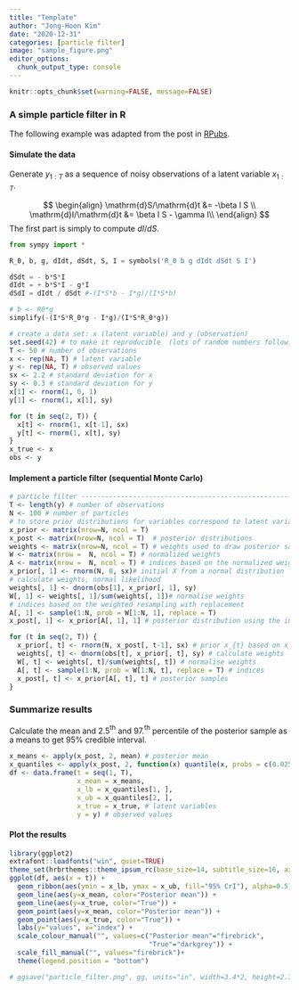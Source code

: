 ```yaml
---
title: "Template"
author: "Jong-Hoon Kim"
date: "2020-12-31"
categories: [particle filter]
image: "sample_figure.png"
editor_options: 
  chunk_output_type: console
---
```


```r
knitr::opts_chunk$set(warning=FALSE, message=FALSE) 
```

### A simple particle filter in R

The following example was adapted from the post in [RPubs](https://rpubs.com/awellis/180442).

#### Simulate the data

Generate $y_{1:T}$ as a sequence of noisy observations of a latent variable $x_{1:T}$.

$$
\begin{align}
\mathrm{d}S/\mathrm{d}t &= -\beta I S \\
\mathrm{d}I/\mathrm{d}t &= \beta I S - \gamma I\\
\end{align}
$$ The first part is simply to compute $dI/dS$.

```python
from sympy import *

R_0, b, g, dIdt, dSdt, S, I = symbols('R_0 b g dIdt dSdt S I')

dSdt = - b*S*I
dIdt = + b*S*I - g*I
dSdI = dIdt / dSdt #-(I*S*b - I*g)/(I*S*b)

# b <- R0*g
simplify(-(I*S*R_0*g - I*g)/(I*S*R_0*g)) 
```

```r
# create a data set: x (latent variable) and y (observation)
set.seed(42) # to make it reproducible  (lots of random numbers follow)
T <- 50 # number of observations
x <- rep(NA, T) # latent variable
y <- rep(NA, T) # observed values
sx <- 2.2 # standard deviation for x
sy <- 0.3 # standard deviation for y
x[1] <- rnorm(1, 0, 1)
y[1] <- rnorm(1, x[1], sy)

for (t in seq(2, T)) {
  x[t] <- rnorm(1, x[t-1], sx)
  y[t] <- rnorm(1, x[t], sy)
}
x_true <- x
obs <- y
```

#### Implement a particle filter (sequential Monte Carlo)

```r
# particle filter -----------------------------------------------------------
T <- length(y) # number of observations
N <- 100 # number of particles
# to store prior distributions for variables correspond to latent variable x
x_prior <- matrix(nrow=N, ncol = T) 
x_post <- matrix(nrow=N, ncol = T)  # posterior distributions
weights <- matrix(nrow=N, ncol = T) # weights used to draw posterior sample
W <- matrix(nrow =  N, ncol = T) # normalized weights
A <- matrix(nrow =  N, ncol = T) # indices based on the normalized weights
x_prior[, 1] <- rnorm(N, 0, sx)# initial X from a normal distribution
# calculate weights, normal likelihood
weights[, 1] <- dnorm(obs[1], x_prior[, 1], sy)
W[, 1] <- weights[, 1]/sum(weights[, 1])# normalise weights
# indices based on the weighted resampling with replacement 
A[, 1] <- sample(1:N, prob = W[1:N, 1], replace = T) 
x_post[, 1] <- x_prior[A[, 1], 1] # posterior distribution using the indices

for (t in seq(2, T)) {
  x_prior[, t] <- rnorm(N, x_post[, t-1], sx) # prior x_{t} based on x_{t-1}
  weights[, t] <- dnorm(obs[t], x_prior[, t], sy) # calculate weights 
  W[, t] <- weights[, t]/sum(weights[, t]) # normalise weights
  A[, t] <- sample(1:N, prob = W[1:N, t], replace = T) # indices
  x_post[, t] <- x_prior[A[, t], t] # posterior samples
}
```

### Summarize results

Calculate the mean and 2.5$^\textrm{th}$ and 97.$^\textrm{th}$ percentile of the posterior sample as a means to get 95% credible interval.

```r
x_means <- apply(x_post, 2, mean) # posterior mean
x_quantiles <- apply(x_post, 2, function(x) quantile(x, probs = c(0.025, 0.975))) # 95% credible interval
df <- data.frame(t = seq(1, T),
                 x_mean = x_means,
                 x_lb = x_quantiles[1, ],
                 x_ub = x_quantiles[2, ],
                 x_true = x_true, # latent variables
                 y = y) # observed values
```

#### Plot the results

```r
library(ggplot2)
extrafont::loadfonts("win", quiet=TRUE)
theme_set(hrbrthemes::theme_ipsum_rc(base_size=14, subtitle_size=16, axis_title_size=12))
ggplot(df, aes(x = t)) +
  geom_ribbon(aes(ymin = x_lb, ymax = x_ub, fill="95% CrI"), alpha=0.5) +
  geom_line(aes(y=x_mean, color="Posterior mean")) +
  geom_line(aes(y=x_true, color="True")) +
  geom_point(aes(y=x_mean, color="Posterior mean")) +
  geom_point(aes(y=x_true, color="True")) +
  labs(y="values", x="index") + 
  scale_colour_manual("", values=c("Posterior mean"="firebrick",
                                   "True"="darkgrey")) +
  scale_fill_manual("", values="firebrick")+
  theme(legend.position = "bottom")

# ggsave("particle_filter.png", gg, units="in", width=3.4*2, height=2.7*2)

```
